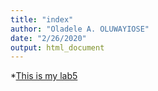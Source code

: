 ```yaml
---
title: "index"
author: "Oladele A. OLUWAYIOSE"
date: "2/26/2020"
output: html_document
---
```


*[This is my lab5](lab5.Rmd)